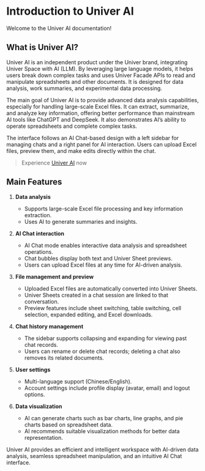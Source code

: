 # Introduction to Univer AI

Welcome to the Univer AI documentation!  

## What is Univer AI?  

Univer AI is an independent product under the Univer brand, integrating Univer Space with AI (LLM). By leveraging large language models, it helps users break down complex tasks and uses Univer Facade APIs to read and manipulate spreadsheets and other documents. It is designed for data analysis, work summaries, and experimental data processing.  

The main goal of Univer AI is to provide advanced data analysis capabilities, especially for handling large-scale Excel files. It can extract, summarize, and analyze key information, offering better performance than mainstream AI tools like ChatGPT and DeepSeek. It also demonstrates AI’s ability to operate spreadsheets and complete complex tasks.  

The interface follows an AI Chat-based design with a left sidebar for managing chats and a right panel for AI interaction. Users can upload Excel files, preview them, and make edits directly within the chat.  

> Experience [Univer AI](https://insight.univer.ai/) now

## Main Features  

1. **Data analysis**  
   - Supports large-scale Excel file processing and key information extraction.  
   - Uses AI to generate summaries and insights.  

2. **AI Chat interaction**  
   - AI Chat mode enables interactive data analysis and spreadsheet operations.  
   - Chat bubbles display both text and Univer Sheet previews.  
   - Users can upload Excel files at any time for AI-driven analysis.  

3. **File management and preview**  
   - Uploaded Excel files are automatically converted into Univer Sheets.  
   - Univer Sheets created in a chat session are linked to that conversation.  
   - Preview features include sheet switching, table switching, cell selection, expanded editing, and Excel downloads.  

4. **Chat history management**  
   - The sidebar supports collapsing and expanding for viewing past chat records.  
   - Users can rename or delete chat records; deleting a chat also removes its related documents.  

5. **User settings**  
   - Multi-language support (Chinese/English).  
   - Account settings include profile display (avatar, email) and logout options.  

6. **Data visualization**  
   - AI can generate charts such as bar charts, line graphs, and pie charts based on spreadsheet data.  
   - AI recommends suitable visualization methods for better data representation.  

Univer AI provides an efficient and intelligent workspace with AI-driven data analysis, seamless spreadsheet manipulation, and an intuitive AI Chat interface.